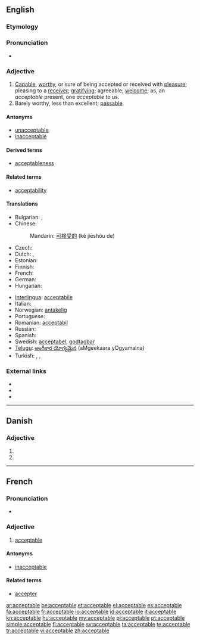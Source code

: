 ==English==

===Etymology===
{{suffix|accept|able}}

===Pronunciation===
* {{audio|en-us-acceptable.ogg|Audio (US)}}

===Adjective===
{{en-adj}}

# [[capable|Capable]], [[worthy]], or sure of being accepted or received with [[pleasure]]; pleasing to a [[receiver]]; [[gratifying]]; agreeable; [[welcome]]; as, an ''acceptable'' present, one ''acceptable'' to us.
# Barely worthy, less than excellent; [[passable]].

====Antonyms====
* [[unacceptable]]
* [[inacceptable]]

====Derived terms====
* [[acceptableness]]

====Related terms====
* [[acceptability]]

====Translations====
{{trans-top|capable, worthy or sure of being accepted}}
* Bulgarian: {{t|bg|приемлив}},  {{t|bg|допустим}}
* Chinese:
*: Mandarin: [[可]][[接受]][[的]] (kě jiēshòu de)
* Czech: {{t-|cs|přijatelný|m}}
* Dutch: {{t+|nl|aanvaardbaar}}, {{t+|nl|acceptabel}}
* Estonian: {{t-|et|vastuvõetav}}
* Finnish: {{t-|fi|hyväksyttävä}}
* French: {{t+|fr|acceptable}}
* German: {{t+|de|annehmbar}}
* Hungarian: {{t+|hu|elfogadható}}
{{trans-mid}}
* [[Interlingua]]: [[acceptabile]]
* Italian: {{t+|it|accettabile}}
* Norwegian: [[antakelig]]
* Portuguese: {{t+|pt|aceitável}}
* Romanian: [[acceptabil]]
* Russian: {{t|ru|приемлемый|tr=prijémlemyj}}
* Spanish: {{t-|es|aceptable}}
* Swedish: [[acceptabel]], [[godtagbar]]
* [[Telugu]]: [[అంగీకార యోగ్యమైన]] (aMgeekaara yOgyamaina)
* Turkish: {{t|tr|kabul edilebilir}}, {{t+|tr|uygun}}, {{t|tr|makbul}}
{{trans-bottom}}

===External links===
* {{R:Webster 1913}}
* {{R:Century 1911}}
* {{R:OneLook}}

----

==Danish==

===Adjective===
{{infl|da|adjective form}}

# {{form of|definite|acceptabel|lang=Danish}}
# {{form of|plural|acceptabel|lang=Danish}}

----

==French==

===Pronunciation===
* {{audio|Fr-acceptable.ogg|Audio}}

===Adjective===
{{fr-adj-mf}}

# [[acceptable#English|acceptable]]

====Antonyms====
* [[inacceptable#French|inacceptable]]

====Related terms====
* [[accepter#French|accepter]]

[[ar:acceptable]]
[[be:acceptable]]
[[et:acceptable]]
[[el:acceptable]]
[[es:acceptable]]
[[fa:acceptable]]
[[fr:acceptable]]
[[io:acceptable]]
[[id:acceptable]]
[[it:acceptable]]
[[kn:acceptable]]
[[hu:acceptable]]
[[my:acceptable]]
[[pl:acceptable]]
[[pt:acceptable]]
[[simple:acceptable]]
[[fi:acceptable]]
[[sv:acceptable]]
[[ta:acceptable]]
[[te:acceptable]]
[[tr:acceptable]]
[[vi:acceptable]]
[[zh:acceptable]]